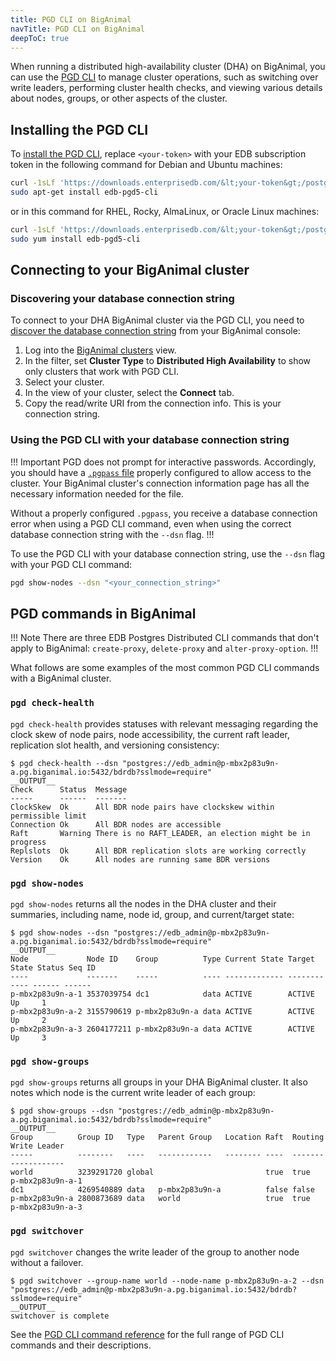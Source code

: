 ```yaml
---
title: PGD CLI on BigAnimal
navTitle: PGD CLI on BigAnimal
deepToC: true
---
```


When running a distributed high-availability cluster (DHA) on BigAnimal, you can use the [PGD CLI](../../../pgd/latest/cli/) to manage cluster operations, such as switching over write leaders, performing cluster health checks, and viewing various details about nodes, groups, or other aspects of the cluster.

## Installing the PGD CLI 

To [install the PGD CLI](../../../pgd/latest/cli/installing_cli/), replace `<your-token>` with your EDB subscription token in the following command for Debian and Ubuntu machines:

```bash
curl -1sLf 'https://downloads.enterprisedb.com/&lt;your-token&gt;/postgres_distributed/setup.deb.sh' | sudo -E bash
sudo apt-get install edb-pgd5-cli
```

or in this command for RHEL, Rocky, AlmaLinux, or Oracle Linux machines:

```bash
curl -1sLf 'https://downloads.enterprisedb.com/&lt;your-token&gt;/postgres_distributed/setup.rpm.sh' | sudo -E bash
sudo yum install edb-pgd5-cli
```

## Connecting to your BigAnimal cluster

### Discovering your database connection string

To connect to your DHA BigAnimal cluster via the PGD CLI, you need to [discover the database connection string](../../../pgd/latest/cli/discover_connections/) from your BigAnimal console:

1. Log into the [BigAnimal clusters](https://portal.biganimal.com/clusters) view.
1. In the filter, set **Cluster Type** to **Distributed High Availability** to show only clusters that work with PGD CLI.
1. Select your cluster.
1. In the view of your cluster, select the **Connect** tab.
1. Copy the read/write URI from the connection info. This is your connection string.

### Using the PGD CLI with your database connection string

!!! Important
PGD does not prompt for interactive passwords. Accordingly, you should have a [`.pgpass` file](https://www.postgresql.org/docs/current/libpq-pgpass.html) properly configured to allow access to the cluster. Your BigAnimal cluster's connection information page has all the necessary information needed for the file. 

Without a properly configured `.pgpass`, you receive a database connection error when using a PGD CLI command, even when using the correct database connection string with the `--dsn` flag.
!!!

To use the PGD CLI with your database connection string, use the `--dsn` flag with your PGD CLI command:

```bash
pgd show-nodes --dsn "<your_connection_string>"
```

## PGD commands in BigAnimal

!!! Note
There are three EDB Postgres Distributed CLI commands that don't apply to BigAnimal: `create-proxy`, `delete-proxy` and `alter-proxy-option`.
!!!

What follows are some examples of the most common PGD CLI commands with a BigAnimal cluster.

### `pgd check-health`

`pgd check-health` provides statuses with relevant messaging regarding the clock skew of node pairs, node accessibility, the current raft leader, replication slot health, and versioning consistency:

```
$ pgd check-health --dsn "postgres://edb_admin@p-mbx2p83u9n-a.pg.biganimal.io:5432/bdrdb?sslmode=require"
__OUTPUT__
Check      Status  Message                                                    
-----      ------  -------                                                    
ClockSkew  Ok      All BDR node pairs have clockskew within permissible limit 
Connection Ok      All BDR nodes are accessible                               
Raft       Warning There is no RAFT_LEADER, an election might be in progress  
Replslots  Ok      All BDR replication slots are working correctly            
Version    Ok      All nodes are running same BDR versions               
```

### `pgd show-nodes`

`pgd show-nodes` returns all the nodes in the DHA cluster and their summaries, including name, node id, group, and current/target state:

```
$ pgd show-nodes --dsn "postgres://edb_admin@p-mbx2p83u9n-a.pg.biganimal.io:5432/bdrdb?sslmode=require"
__OUTPUT__
Node             Node ID    Group          Type Current State Target State Status Seq ID 
----             -------    -----          ---- ------------- ------------ ------ ------ 
p-mbx2p83u9n-a-1 3537039754 dc1            data ACTIVE        ACTIVE       Up     1      
p-mbx2p83u9n-a-2 3155790619 p-mbx2p83u9n-a data ACTIVE        ACTIVE       Up     2      
p-mbx2p83u9n-a-3 2604177211 p-mbx2p83u9n-a data ACTIVE        ACTIVE       Up     3      
```

### `pgd show-groups`

`pgd show-groups` returns all groups in your DHA BigAnimal cluster. It also notes which node is the current write leader of each group:


```
$ pgd show-groups --dsn "postgres://edb_admin@p-mbx2p83u9n-a.pg.biganimal.io:5432/bdrdb?sslmode=require"
__OUTPUT__
Group          Group ID   Type   Parent Group   Location Raft  Routing Write Leader     
-----          --------   ----   ------------   -------- ----  ------- ------------     
world          3239291720 global                         true  true    p-mbx2p83u9n-a-1 
dc1            4269540889 data   p-mbx2p83u9n-a          false false                    
p-mbx2p83u9n-a 2800873689 data   world                   true  true    p-mbx2p83u9n-a-3 
```

### `pgd switchover`

`pgd switchover` changes the write leader of the group to another node without a failover.

``` 
$ pgd switchover --group-name world --node-name p-mbx2p83u9n-a-2 --dsn "postgres://edb_admin@p-mbx2p83u9n-a.pg.biganimal.io:5432/bdrdb?sslmode=require"
__OUTPUT__
switchover is complete
```

See the [PGD CLI command reference](../../../pgd/latest/cli/command_ref/) for the full range of PGD CLI commands and their descriptions. 
